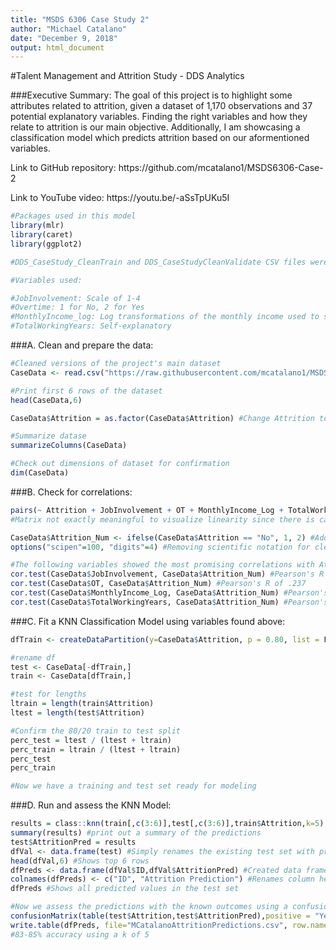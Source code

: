 ---
title: "MSDS 6306 Case Study 2"
author: "Michael Catalano"
date: "December 9, 2018"
output: html_document
---
#Talent Management and Attrition Study - DDS Analytics

###Executive Summary:
The goal of this project is to highlight some attributes related to attrition, given a dataset of 1,170 observations and 37 potential explanatory variables. Finding the right variables and how they relate to attrition is our main objective. Additionally, I am showcasing a classification model which predicts attrition based on our aformentioned variables.

Link to GitHub repository: https://github.com/mcatalano1/MSDS6306-Case-2

Link to YouTube video: https://youtu.be/-aSsTpUKu5I

```{r, echo=TRUE, message=FALSE}
#Packages used in this model
library(mlr)
library(caret)
library(ggplot2)

#DDS_CaseStudy_CleanTrain and DDS_CaseStudyCleanValidate CSV files were used for KNN model

#Variables used:

#JobInvolvement: Scale of 1-4
#Overtime: 1 for No, 2 for Yes
#MonthlyIncome_log: Log transformations of the monthly income used to standardize data
#TotalWorkingYears: Self-explanatory
```

###A. Clean and prepare the data:
```{r, echo=TRUE}
#Cleaned versions of the project's main dataset
CaseData <- read.csv("https://raw.githubusercontent.com/mcatalano1/MSDS6306-Case-2/master/DDS_CaseStudy_CleanTrain.csv",header = T, stringsAsFactors=FALSE) #Cleaned Training set

#Print first 6 rows of the dataset
head(CaseData,6)

CaseData$Attrition = as.factor(CaseData$Attrition) #Change Attrition to a factor for classification purposes (our response)

#Summarize datase
summarizeColumns(CaseData)

#Check out dimensions of dataset for confirmation
dim(CaseData)
```
###B. Check for correlations:
```{r, echo=TRUE}
pairs(~ Attrition + JobInvolvement + OT + MonthlyIncome_Log + TotalWorkingYears, data = CaseData)
#Matrix not exactly meaningful to visualize linearity since there is categorical/ordinal data

CaseData$Attrition_Num <- ifelse(CaseData$Attrition == "No", 1, 2) #Add numerical attrition column
options("scipen"=100, "digits"=4) #Removing scientific notation for cleaner p-values

#The following variables showed the most promising correlations with Attrition (highest coefficient R)
cor.test(CaseData$JobInvolvement, CaseData$Attrition_Num) #Pearson's R of -.149
cor.test(CaseData$OT, CaseData$Attrition_Num) #Pearson's R of .237
cor.test(CaseData$MonthlyIncome_Log, CaseData$Attrition_Num) #Pearson's R of -.1668
cor.test(CaseData$TotalWorkingYears, CaseData$Attrition_Num) #Pearson's R of -.154
```



###C. Fit a KNN Classification Model using variables found above:
```{r, echo=TRUE}
dfTrain <- createDataPartition(y=CaseData$Attrition, p = 0.80, list = F) #Partition out 80% of the data for a training set (1170 training rows)

#rename df
test <- CaseData[-dfTrain,]
train <- CaseData[dfTrain,] 

#test for lengths
ltrain = length(train$Attrition)
ltest = length(test$Attrition)

#Confirm the 80/20 train to test split
perc_test = ltest / (ltest + ltrain)
perc_train = ltrain / (ltest + ltrain)
perc_test
perc_train

#Now we have a training and test set ready for modeling
```

###D. Run and assess the KNN Model:
```{r, echo=TRUE}
results = class::knn(train[,c(3:6)],test[,c(3:6)],train$Attrition,k=5)
summary(results) #print out a summary of the predictions
test$AttritionPred = results
dfVal <- data.frame(test) #Simply renames the existing test set with prediction column to "dVal" per instructions
head(dfVal,6) #Shows top 6 rows  
dfPreds <- data.frame(dfVal$ID,dfVal$AttritionPred) #Created data frame with ID and predicted attrition label for our test set.
colnames(dfPreds) <- c("ID", "Attrition Prediction") #Renames column headers
dfPreds #Shows all predicted values in the test set

#Now we assess the predictions with the known outcomes using a confusion matrix
confusionMatrix(table(test$Attrition,test$AttritionPred),positive = "Yes") 
write.table(dfPreds, file="MCatalanoAttritionPredictions.csv", row.names=FALSE, col.names=TRUE) #write out to CSV in working directory
#83-85% accuracy using a k of 5 
```
